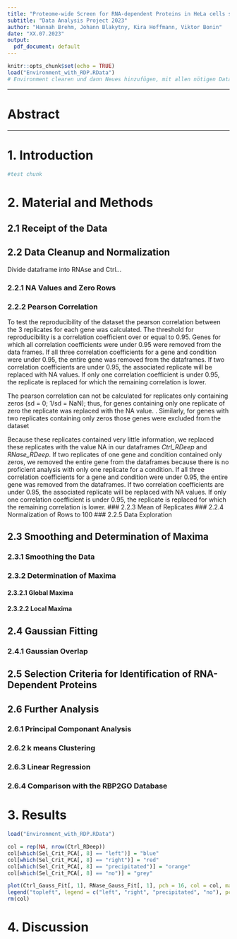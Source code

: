 ```yaml
---
title: "Proteome-wide Screen for RNA-dependent Proteins in HeLa cells synchronized in Interphase"
subtitle: "Data Analysis Project 2023"
author: "Hannah Brehm, Johann Blakytny, Kira Hoffmann, Viktor Bonin"
date: "XX.07.2023"
output:
  pdf_document: default
---
```


```r
knitr::opts_chunk$set(echo = TRUE)
load("Environment_with_RDP.RData")
# Environment clearen und dann Neues hinzufügen, mit allen nötigen Dataframes für die Graphen
```

***
# Abstract


***

# 1. Introduction

```r
#test chunk
```


# 2. Material and Methods

## 2.1 Receipt of the Data

## 2.2 Data Cleanup and Normalization
Divide dataframe into RNAse and Ctrl...

### 2.2.1 NA Values and Zero Rows
### 2.2.2 Pearson Correlation
To test the reproducibility of the dataset the pearson correlation between the 3 replicates for each gene was calculated. The threshold for reproducibility is a correlation coefficient over or equal to 0.95. Genes for which all correlation coefficients were under 0.95 were removed from the data frames. 
If all three correlation coefficients for a gene and condition were under 0.95, the entire gene was removed from the dataframes. If two correlation coefficients are under 0.95, the associated replicate will be replaced with NA values. If only one correlation coefficient is under 0.95, the replicate is replaced for which the remaining correlation is lower.

The pearson correlation can not be calculated for replicates only containing zeros (sd = 0; 1/sd = NaN); thus, for genes containing only one replicate of zero the replicate was replaced with the NA value. 
. Similarly, for genes with two replicates containing only zeros those genes were excluded from the dataset

Because these replicates contained very little information, we replaced these replicates with the value NA in our dataframes *Ctrl_RDeep* and *RNase_RDeep*. If two replicates of one gene and condition contained only zeros, we removed the entire gene from the dataframes because there is no proficient analysis with only one replicate for a condition. If all three correlation coefficients for a gene and condition were under 0.95, the entire gene was removed from the dataframes. If two correlation coefficients are under 0.95, the associated replicate will be replaced with NA values. If only one correlation coefficient is under 0.95, the replicate is replaced for which the remaining correlation is lower.
### 2.2.3 Mean of Replicates
### 2.2.4 Normalization of Rows to 100
### 2.2.5 Data Exploration

## 2.3 Smoothing and Determination of Maxima

### 2.3.1 Smoothing the Data
### 2.3.2 Determination of Maxima
#### 2.3.2.1 Global Maxima
#### 2.3.2.2 Local Maxima

## 2.4 Gaussian Fitting
### 2.4.1 Gaussian Overlap

## 2.5 Selection Criteria for Identification of RNA-Dependent Proteins

## 2.6 Further Analysis
### 2.6.1 Principal Componant Analysis
### 2.6.2 k means Clustering
### 2.6.3 Linear Regression
### 2.6.4 Comparison with the RBP2GO Database

# 3. Results

```r
load("Environment_with_RDP.RData")

col = rep(NA, nrow(Ctrl_RDeep))
col[which(Sel_Crit_PCA[, 8] == "left")] = "blue"
col[which(Sel_Crit_PCA[, 8] == "right")] = "red"
col[which(Sel_Crit_PCA[, 8] == "precipitated")] = "orange"
col[which(Sel_Crit_PCA[, 8] == "no")] = "grey"

plot(Ctrl_Gauss_Fit[, 1], RNase_Gauss_Fit[, 1], pch = 16, col = col, main = "Shifting Behavior", xlab = "Ctrl Gbl Peak Position", ylab = "RNase Gbl Peak Position")
legend("topleft", legend = c("left", "right", "precipitated", "no"), pch = 16, col = c("blue", "red", "orange", "grey"))
rm(col)
```



# 4. Discussion
